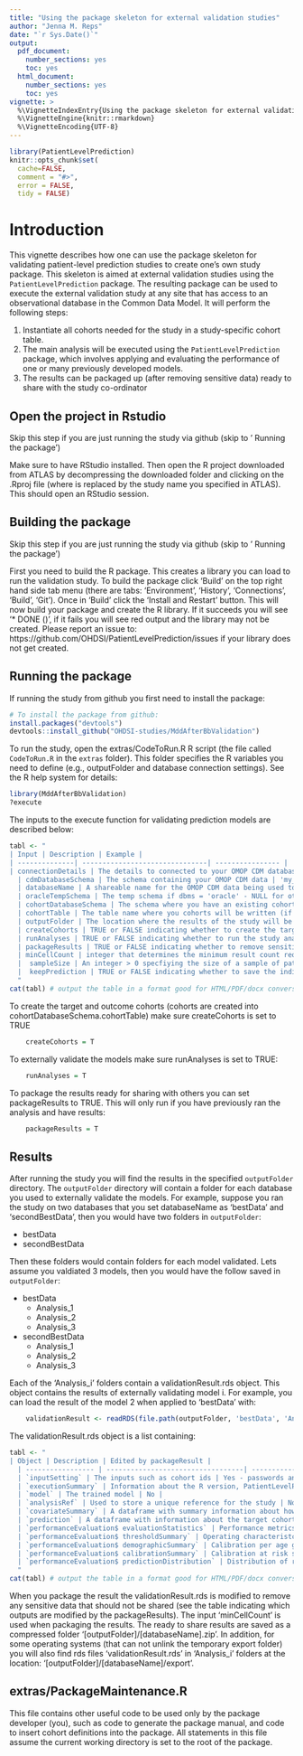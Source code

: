 ```yaml
---
title: "Using the package skeleton for external validation studies"
author: "Jenna M. Reps"
date: "`r Sys.Date()`"
output:
  pdf_document:
    number_sections: yes
    toc: yes
  html_document:
    number_sections: yes
    toc: yes
vignette: >
  %\VignetteIndexEntry{Using the package skeleton for external validation studies}
  %\VignetteEngine{knitr::rmarkdown}
  %\VignetteEncoding{UTF-8}
---
```


```r
library(PatientLevelPrediction)
knitr::opts_chunk$set(
  cache=FALSE,
  comment = "#>",
  error = FALSE,
  tidy = FALSE)
```
# Introduction

This vignette describes how one can use the package skeleton for validating patient-level prediction studies to create one's own study package. This skeleton is aimed at external validation studies using the `PatientLevelPrediction` package. The resulting package can be used to execute the external validation study at any site that has access to an observational database in the Common Data Model. It will perform the following steps:

1. Instantiate all cohorts needed for the study in a study-specific cohort table.
2. The main analysis will be executed using the `PatientLevelPrediction` package, which involves applying and evaluating the performance of one or many previously developed models.
3. The results can be packaged up (after removing sensitive data) ready to share with the study co-ordinator


## Open the project in Rstudio
Skip this step if you are just running the study via github (skip to ' Running the package')

Make sure to have RStudio installed.  Then open the R project downloaded from ATLAS by decompressing the downloaded folder and clicking on the <MddAfterBbValidation>.Rproj file (where <MddAfterBbValidation> is replaced by the study name you specified in ATLAS).  This should open an RStudio session.

## Building the package
Skip this step if you are just running the study via github (skip to ' Running the package') 

First you need to build the R package.  This creates a library you can load to run the validation study.  To build the package click 'Build' on the top right hand side tab menu (there are tabs: 'Environment', 'History', 'Connections', 'Build', 'Git').  Once in 'Build' click the 'Install and Restart' button.  This will now build your package and create the R library.  If it succeeds you will see '* DONE (<MddAfterBbValidation>)', if it fails you will see red output and the library may not be created.  Please report an issue to: https://github.com/OHDSI/PatientLevelPrediction/issues if your library does not get created.

## Running the package
If running the study from github you first need to install the package:
```r
# To install the package from github:
install.packages("devtools")
devtools::install_github("OHDSI-studies/MddAfterBbValidation")
```

To run the study, open the extras/CodeToRun.R R script (the file called `CodeToRun.R` in the `extras` folder).  This folder specifies the R variables you need to define (e.g., outputFolder and database connection settings). See the R help system for details:

```r
library(MddAfterBbValidation)
?execute
```

The inputs to the execute function for validating prediction models are described below:

```r
tabl <- "
| Input | Description | Example |
| --------------| -------------------------------| ---------------- |
| connectionDetails | The details to connected to your OMOP CDM database - use DatabaseConnector package's createConnectionDetails() | createConnectionDetails( dbms = 'postgresql', server = 'database server', user = 'my username', password = 'donotshare', port = 'database port') |
  | cdmDatabaseSchema | The schema containing your OMOP CDM data | 'my_cdm_data.dbo' |
  | databaseName | A shareable name for the OMOP CDM data being used to validate the models | 'My data' |
  | oracleTempSchema | The temp schema if dbms = 'oracle' - NULL for other dbms | 'my_temp.dbo'|
  | cohortDatabaseSchema | The schema where you have an existing cohort table or where the package will create a cohort table and insert the study cohorts | 'scratch.dbo' |
  | cohortTable | The table name where you cohorts will be written (if creating the cohort pick an unused table name) | 'myTable'|
  | outputFolder | The location where the results of the study will be saved - if you also developed the model you can set this to the Validation folder where your model development results were saved | 'C:/predictingMI/Validation'|
  | createCohorts | TRUE or FALSE indicating whether to create the target population and outcome cohorts for the study | TRUE |
  | runAnalyses | TRUE or FALSE indicating whether to run the study analysis - developing and internally validating the models | TRUE |
  | packageResults | TRUE or FALSE indicating whether to remove sensitive counts (determined by the minCellCount input) or sensitive information from the results and creates a zipped file with results that are safe to share (saved to the outputFolder location).  Note: This requires running the study successfully first.  | TRUE |
  | minCellCount | integer that determines the minimum result count required when sharing the results. Any result table cells with counts < minCellCount are replaced with -1 to prevent identification issues with rare diseases | 10 |
  |  sampleSize | An integer > 0 specfiying the size of a sample of patients to extract from the target cohort.  The model will only be validated on the sample  - this is useful when the target cohort is large and you have limited time | 1000000 |
  |  keepPrediction | TRUE or FALSE indicating whether to save the individual predictions when applying the models to the target cohort (or sample) | TRUE |
  "
cat(tabl) # output the table in a format good for HTML/PDF/docx conversion
```


To create the target and outcome cohorts (cohorts are created into cohortDatabaseSchema.cohortTable) make sure createCohorts is set to TRUE
```r
    createCohorts = T
```

To externally validate the models make sure runAnalyses is set to TRUE:
```r
    runAnalyses = T
```

To package the results ready for sharing with others you can set packageResults to TRUE.  This will only run if you have previously ran the analysis and have results:
```r
    packageResults = T
```


## Results
After running the study you will find the results in the specified `outputFolder` directory. The `outputFolder` directory will contain a folder for each database you used to externally validate the models.  For example, suppose you ran the study on two databases that you set databaseName as 'bestData' and 'secondBestData', then you would have two folders in `outputFolder`:

  - bestData
  - secondBestData
  
Then these folders would contain folders for each model validated.  Lets assume you valdiated 3 models, then you would have the follow saved in `outputFolder`:

  - bestData
    - Analysis_1
    - Analysis_2
    - Analysis_3
  - secondBestData
    - Analysis_1
    - Analysis_2
    - Analysis_3
    
Each of the 'Analysis_i' folders contain a validationResult.rds object. This object contains the results of externally validating model i.  For example, you can load the result of the model 2 when applied to 'bestData' with:
```r
    validationResult <- readRDS(file.path(outputFolder, 'bestData', 'Analysis_2', 'validationResult.rds'))
```

The validationResult.rds object is a list containing:

```r
tabl <- "
| Object | Description | Edited by packageResult |
  | ----------------- | ----------------------------------| -----------------|
  | `inputSetting` | The inputs such as cohort ids | Yes - passwords and database settings are removed |
  | `executionSummary` | Information about the R version, PatientLevelPrediction version and execution platform info | No |
  | `model` | The trained model | No |
  | `analysisRef` | Used to store a unique reference for the study | No |
  | `covariateSummary` | A dataframe with summary information about how often the covariates occured for those with and without the outcome | Yes - minCellCounts censored |
  | `prediction` | A dataframe with information about the target cohort and the prediction scores - only kept if keepPrediction = TRUE  | Yes - removed when sharing |
  | `performanceEvaluation$ evaluationStatistics` | Performance metrics and sizes | No |
  | `performanceEvaluation$ thresholdSummary` | Operating characteristcs @ 100 thresholds | Yes |
  | `performanceEvaluation$ demographicSummary` | Calibration per age group | Yes |
  | `performanceEvaluation$ calibrationSummary` | Calibration at risk score deciles | Yes |
  | `performanceEvaluation$ predictionDistribution` | Distribution of risk score for those with and without the outcome | Yes |
  "
cat(tabl) # output the table in a format good for HTML/PDF/docx conversion
```

When you package the result the validationResult.rds is modified to remove any sensitive data that should not be shared (see the table indicating which outputs are modified by the packageResults).  The input 'minCellCount' is used when packaging the results.  The ready to share results are saved as a compressed folder '[outputFolder]/[databaseName].zip'.  In addition, for some operating systems (that can not unlink the temporary export folder) you will also find rds files 'validationResult.rds' in 'Analysis_i' folders at the location: '[outputFolder]/[databaseName]/export'. 

## extras/PackageMaintenance.R
This file contains other useful code to be used only by the package developer (you), such as code to generate the package manual, and code to insert cohort definitions into the package. All statements in this file assume the current working directory is set to the root of the package.



